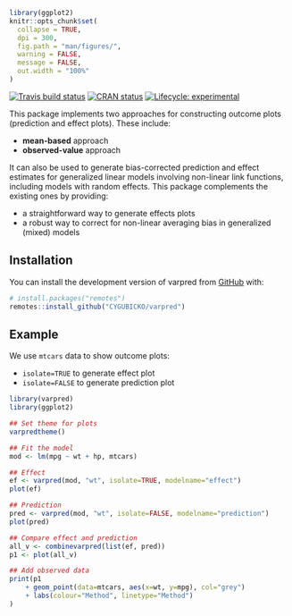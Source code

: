 
```r
library(ggplot2)
knitr::opts_chunk$set(
  collapse = TRUE,
  dpi = 300,
  fig.path = "man/figures/",
  warning = FALSE,
  message = FALSE,
  out.width = "100%"
)
```

<!-- badges: start -->
[![Travis build status](https://travis-ci.com/CYGUBICKO/varpred.svg?branch=main)](https://travis-ci.com/CYGUBICKO/varpred)
[![CRAN status](https://www.r-pkg.org/badges/version/varpred)](https://CRAN.R-project.org/package=varpred)
[![Lifecycle: experimental](https://img.shields.io/badge/lifecycle-experimental-orange.svg)](https://lifecycle.r-lib.org/articles/stages.html#experimental)
<!-- badges: end -->


This package implements two approaches for constructing outcome plots (prediction and effect plots). These include:

- **mean-based** approach
- **observed-value** approach

It can also be used to generate bias-corrected prediction and effect estimates for generalized linear models involving non-linear link functions, including models with random effects. This package complements the existing ones by providing:

- a straightforward way to generate effects plots
- a robust way to correct for non-linear averaging bias in generalized (mixed) models


## Installation

You can install the development version of varpred from [GitHub](https://github.com/cygubicko/varpred) with:

```r
# install.packages("remotes")
remotes::install_github("CYGUBICKO/varpred")
```

## Example

We use `mtcars` data to show outcome plots:

- `isolate=TRUE` to generate effect plot
- `isolate=FALSE` to generate prediction plot

```r
library(varpred)
library(ggplot2)

## Set theme for plots
varpredtheme()

## Fit the model
mod <- lm(mpg ~ wt + hp, mtcars)

## Effect
ef <- varpred(mod, "wt", isolate=TRUE, modelname="effect")
plot(ef)

## Prediction
pred <- varpred(mod, "wt", isolate=FALSE, modelname="prediction")
plot(pred)

## Compare effect and prediction
all_v <- combinevarpred(list(ef, pred))
p1 <- plot(all_v)

## Add observed data
print(p1
	+ geom_point(data=mtcars, aes(x=wt, y=mpg), col="grey")
	+ labs(colour="Method", linetype="Method")
)
```

